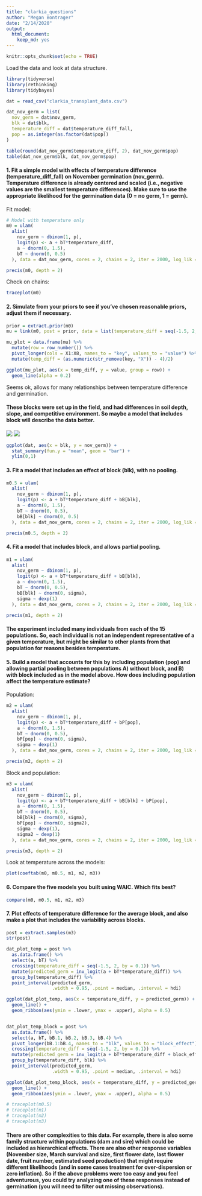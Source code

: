 ```yaml
---
title: "clarkia_questions"
author: "Megan Bontrager"
date: "2/14/2020"
output: 
  html_document: 
    keep_md: yes
---
```


```r
knitr::opts_chunk$set(echo = TRUE)
```

Load the data and look at data structure.

```r
library(tidyverse)
library(rethinking)
library(tidybayes)

dat = read_csv("clarkia_transplant_data.csv")

dat_nov_germ = list(
  nov_germ = dat$nov_germ,
  blk = dat$blk,
  temperature_diff = dat$temperature_diff_fall,
  pop = as.integer(as.factor(dat$pop))
)

table(round(dat_nov_germ$temperature_diff, 2), dat_nov_germ$pop)
table(dat_nov_germ$blk, dat_nov_germ$pop)
```


#### 1. Fit a simple model with effects of temperature difference (temperature_diff_fall) on November germination (nov_germ). Temperature difference is already centered and scaled (i.e., negative values are the smallest temperature differences). Make sure to use the appropriate likelihood for the germination data (0 = no germ, 1  = germ).

Fit model: 

```r
# Model with temperature only
m0 = ulam(
  alist(
    nov_germ ~ dbinom(1, p),
    logit(p) <- a + bT*temperature_diff,
    a ~ dnorm(0, 1.5),
    bT ~ dnorm(0, 0.5)
  ), data = dat_nov_germ, cores = 2, chains = 2, iter = 2000, log_lik = TRUE)

precis(m0, depth = 2)
```

Check on chains:

```r
traceplot(m0)
```

#### 2. Simulate from your priors to see if you've chosen reasonable priors, adjust them if necessary.

```r
prior = extract.prior(m0)
mu = link(m0, post = prior, data = list(temperature_diff = seq(-1.5, 2, by = 0.5)))

mu_plot = data.frame(mu) %>% 
  mutate(row = row_number()) %>% 
  pivot_longer(cols = X1:X8, names_to = "key", values_to = "value") %>% 
  mutate(temp_diff = (as.numeric(str_remove(key, "X")) - 4)/2)

ggplot(mu_plot, aes(x = temp_diff, y = value, group = row)) + 
  geom_line(alpha = 0.2)
```

Seems ok, allows for many relationships between temperature difference and germination.

#### These blocks were set up in the field, and had differences in soil depth, slope, and competitive environment. So maybe a model that includes block will describe the data better.

![](IMG_0751.jpg)
![](IMG_0757.jpg)

```r
ggplot(dat, aes(x = blk, y = nov_germ)) + 
  stat_summary(fun.y = "mean", geom = "bar") +
  ylim(0,1)
```

#### 3. Fit a model that includes an effect of block (blk), with no pooling.

```r
m0.5 = ulam(
  alist(
    nov_germ ~ dbinom(1, p),
    logit(p) <- a + bT*temperature_diff + bB[blk],
    a ~ dnorm(0, 1.5),
    bT ~ dnorm(0, 0.5),
    bB[blk] ~ dnorm(0, 0.5)
  ), data = dat_nov_germ, cores = 2, chains = 2, iter = 2000, log_lik = TRUE)

precis(m0.5, depth = 2)
```

#### 4. Fit a model that includes block, and allows partial pooling.

```r
m1 = ulam(
  alist(
    nov_germ ~ dbinom(1, p),
    logit(p) <- a + bT*temperature_diff + bB[blk],
    a ~ dnorm(0, 1.5),
    bT ~ dnorm(0, 0.5),
    bB[blk] ~ dnorm(0, sigma),
    sigma ~ dexp(1)
  ), data = dat_nov_germ, cores = 2, chains = 2, iter = 2000, log_lik = TRUE)

precis(m1, depth = 2)
```

#### The experiment included many individuals from each of the 15 populations. So, each individual is not an independent representative of a given temperature, but might be similar to other plants from that population for reasons besides temperature.

#### 5. Build a model that accounts for this by including population (pop) and allowing partial pooling between populations A) without block, and B) with block included as in the model above. How does including population affect the temperature estimate?

Population:

```r
m2 = ulam(
  alist(
    nov_germ ~ dbinom(1, p),
    logit(p) <- a + bT*temperature_diff + bP[pop],
    a ~ dnorm(0, 1.5),
    bT ~ dnorm(0, 0.5),
    bP[pop] ~ dnorm(0, sigma),
    sigma ~ dexp(1)
  ), data = dat_nov_germ, cores = 2, chains = 2, iter = 2000, log_lik = TRUE)

precis(m2, depth = 2)
```

Block and population:

```r
m3 = ulam(
  alist(
    nov_germ ~ dbinom(1, p),
    logit(p) <- a + bT*temperature_diff + bB[blk] + bP[pop],
    a ~ dnorm(0, 1.5),
    bT ~ dnorm(0, 0.5),
    bB[blk] ~ dnorm(0, sigma),
    bP[pop] ~ dnorm(0, sigma2),
    sigma ~ dexp(1),
    sigma2 ~ dexp(1)
  ), data = dat_nov_germ, cores = 2, chains = 2, iter = 2000, log_lik = TRUE)

precis(m3, depth = 2)
```

Look at temperature across the models: 

```r
plot(coeftab(m0, m0.5, m1, m2, m3))
```


#### 6. Compare the five models you built using WAIC. Which fits best?

```r
compare(m0, m0.5, m1, m2, m3)
```

#### 7. Plot effects of temperature difference for the average block, and also make a plot that includes the variability across blocks.

```r

post = extract.samples(m3)
str(post)

dat_plot_temp = post %>%
  as.data.frame() %>%
  select(a, bT) %>% 
  crossing(temperature_diff = seq(-1.5, 2, by = 0.1)) %>%
  mutate(predicted_germ = inv_logit(a + bT*temperature_diff)) %>%
  group_by(temperature_diff) %>%
  point_interval(predicted_germ, 
                 .width = 0.95, .point = median, .interval = hdi)

ggplot(dat_plot_temp, aes(x = temperature_diff, y = predicted_germ)) + 
  geom_line() +
  geom_ribbon(aes(ymin = .lower, ymax = .upper), alpha = 0.5)


dat_plot_temp_block = post %>%
  as.data.frame() %>%
  select(a, bT, bB.1, bB.2, bB.3, bB.4) %>% 
  pivot_longer(bB.1:bB.4, names_to = "blk", values_to = "block_effect") %>% 
  crossing(temperature_diff = seq(-1.5, 2, by = 0.1)) %>%
  mutate(predicted_germ = inv_logit(a + bT*temperature_diff + block_effect)) %>%
  group_by(temperature_diff, blk) %>%
  point_interval(predicted_germ, 
                 .width = 0.95, .point = median, .interval = hdi)

ggplot(dat_plot_temp_block, aes(x = temperature_diff, y = predicted_germ, fill = blk)) + 
  geom_line() +
  geom_ribbon(aes(ymin = .lower, ymax = .upper), alpha = 0.5)
```

```r
# traceplot(m0.5)
# traceplot(m1)
# traceplot(m2)
# traceplot(m3)
```

#### There are other complexities to this data. For example, there is also some family structure within populations (dam and sire) which could be included as hierarchical effects. There are also other response variables (November size, March survival and size, first flower date, last flower date, fruit number, estimated seed production) that might require different likelihoods (and in some cases treatment for over-dispersion or zero inflation). So if the above problems were too easy and you feel adventurous, you could try analyzing one of these responses instead of germination (you will need to filter out missing observations). 

